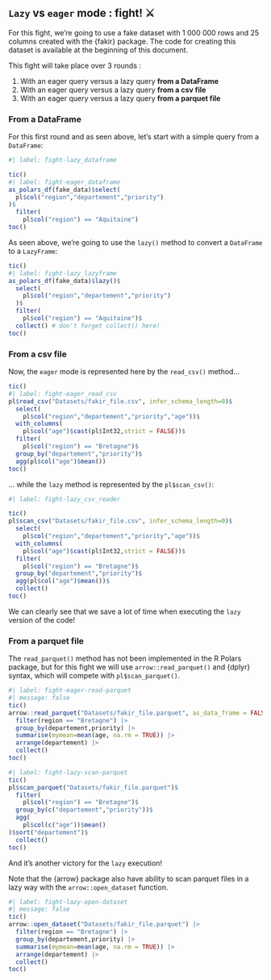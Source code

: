 ## `Lazy` vs `eager` mode : fight! ⚔️

For this fight, we're going to use a fake dataset with 1 000 000 rows and 25 columns created with the {fakir} package. The code for creating this dataset is available at the beginning of this document.

This fight will take place over 3 rounds :

1. With an eager query versus a lazy query **from a DataFrame**
2. With an eager query versus a lazy query **from a csv file**
3. With an eager query versus a lazy query **from a parquet file**

### From a DataFrame

For this first round and as seen above, let's start with a simple query from a `DataFrame`:

```r
#| label: fight-lazy_dataframe

tic()
#| label: fight-eager_dataframe
as_polars_df(fake_data)$select(
  pl$col("region","departement","priority")
)$
  filter(
    pl$col("region") == "Aquitaine")
toc()
```

As seen above, we're going to use the `lazy()` method to convert a `DataFrame` to a `LazyFrame`:

```r
tic()
#| label: fight-lazy_lazyframe
as_polars_df(fake_data)$lazy()$
  select(
    pl$col("region","departement","priority")
  )$
  filter(
    pl$col("region") == "Aquitaine")$
  collect() # don't forget collect() here!
toc()
```

### From a csv file

Now, the `eager` mode is represented here by the `read_csv()` method...

```r
tic()
#| label: fight-eager_read_csv
pl$read_csv("Datasets/fakir_file.csv", infer_schema_length=0)$
  select(
    pl$col("region","departement","priority","age"))$
  with_columns(
    pl$col("age")$cast(pl$Int32,strict = FALSE))$
  filter(
    pl$col("region") == "Bretagne")$
  group_by("departement","priority")$
  agg(pl$col("age")$mean())
toc()
```

... while the `lazy` method is represented by the `pl$scan_csv()`:

```r
#| label: fight-lazy_csv_reader

tic()
pl$scan_csv("Datasets/fakir_file.csv", infer_schema_length=0)$
  select(
    pl$col("region","departement","priority","age"))$
  with_columns(
    pl$col("age")$cast(pl$Int32,strict = FALSE))$
  filter(
    pl$col("region") == "Bretagne")$
  group_by("departement","priority")$
  agg(pl$col("age")$mean())$
  collect()
toc()
```

We can clearly see that we save a lot of time when executing the `lazy` version of the code!


### From a parquet file

The `read_parquet()` method has not been implemented in the R Polars package, but for this fight we will use `arrow::read_parquet()` and {dplyr} syntax, which will compete with `pl$scan_parquet()`.


```r
#| label: fight-eager-read-parquet
#| message: false
tic()
arrow::read_parquet("Datasets/fakir_file.parquet", as_data_frame = FALSE) |>
  filter(region == "Bretagne") |>
  group_by(departement,priority) |>
  summarise(mymean=mean(age, na.rm = TRUE)) |>
  arrange(departement) |>
  collect()
toc()
```

```r
#| label: fight-lazy-scan-parquet
tic()
pl$scan_parquet("Datasets/fakir_file.parquet")$
  filter(
    pl$col("region") == "Bretagne")$
  group_by(c("departement","priority"))$
  agg(
    pl$col(c("age"))$mean()
)$sort("departement")$
  collect()
toc()
```
And it's another victory for the `lazy` execution!

::: {.callout-important}

Note that the {arrow} package also have ability to scan parquet files in a lazy way with the `arrow::open_dataset` function.

```r
#| label: fight-lazy-open-dataset
#| message: false
tic()
arrow::open_dataset("Datasets/fakir_file.parquet") |>
  filter(region == "Bretagne") |>
  group_by(departement,priority) |>
  summarise(mymean=mean(age, na.rm = TRUE)) |>
  arrange(departement) |>
  collect()
toc()
```

:::
